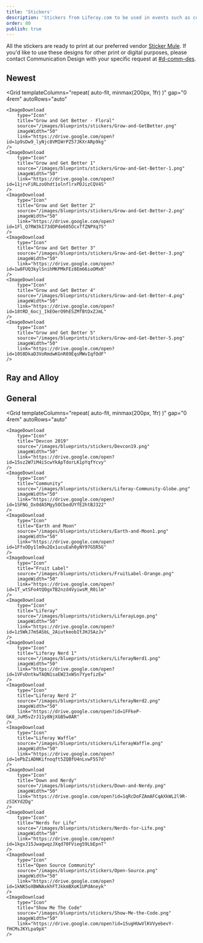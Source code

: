 ```yaml
---
title: 'Stickers'
description: 'Stickers from Liferay.com to be used in events such as conferences, meetups, internal events, etc'
order: 80
publish: true
---
```



All the stickers are ready to print at our preferred vendor [Sticker Mule](https://www.stickermule.com "Sticker Mule"). If you'd like to use these designs for other print or digital purposes, please contact Communication Design with your specific request at [#d-comm-des](https://liferay.slack.com/archives/CKETJ1DTR "Commdesign Slack Channel").


## Newest

<Grid
	templateColumns="repeat( auto-fit, minmax(200px, 1fr) )"
	gap="0 4rem"
	autoRows="auto"
>
    <ImageDownload
		type="Icon"
		title="Grow and Get Better - Floral"
		source="/images/blueprints/stickers/Grow-and-GetBetter.png"
		imageWidth="50"
        link="https://drive.google.com/open?id=1p9sDw9_lyNjc8VMIWrPZ57JKXrARp9kg"
	/>
	<ImageDownload
		type="Icon"
		title="Grow and Get Better 1"
		source="/images/blueprints/stickers/Grow-and-Get-Better-1.png"
		imageWidth="50"
        link="https://drive.google.com/open?id=11jrvFiRLzoOhdt1olnflrxPDJizCQV4S"
	/>
	<ImageDownload
		type="Icon"
		title="Grow and Get Better 2"
		source="/images/blueprints/stickers/Grow-and-Get-Better-2.png"
		imageWidth="50"
        link="https://drive.google.com/open?id=1Fl_Q7RW3kI73dDPde605OcxTfZNPXq7S"
	/>
	<ImageDownload
		type="Icon"
		title="Grow and Get Better 3"
		source="/images/blueprints/stickers/Grow-and-Get-Better-3.png"
		imageWidth="50"
        link="https://drive.google.com/open?id=1w8FUQ3kylSnihMKPMkFEz8Em66ioOMxR"
	/>
	<ImageDownload
		type="Icon"
		title="Grow and Get Better 4"
		source="/images/blueprints/stickers/Grow-and-Get-Better-4.png"
		imageWidth="50"
        link="https://drive.google.com/open?id=18tRD_6ocj_IkEOerO9hESZMfBtDxZJmL"
	/>
	<ImageDownload
		type="Icon"
		title="Grow and Get Better 5"
		source="/images/blueprints/stickers/Grow-and-Get-Better-5.png"
		imageWidth="50"
        link="https://drive.google.com/open?id=10S8DkaD3VoRmdwKGnR89EqsMWvIqfOdF"
	/>	
</Grid>

## Ray and Alloy

<Grid
	templateColumns="repeat( auto-fit, minmax(200px, 1fr) )"
	gap="0 4rem"
	autoRows="auto"
	>
    <ImageDownload
		type="Icon"
		title="Future Ray"
		source="/images/blueprints/stickers/FutureRay.png"
		imageWidth="50"
		link="https://drive.google.com/open?id=13hY5x-YramiLOWoT86dJt-8Iv3HnCTO4"
	/>
	<ImageDownload
		type="Icon"
		title="Ray and Alloy"
		source="/images/blueprints/stickers/Ray-and-Alloy.png"
		imageWidth="50"
        link="https://drive.google.com/open?id=1vGJzJ_-O02ueZ7MmDT-2Bb_UWdKiWvDP"
    />
	<ImageDownload
		type="Icon"
		title="Ray Hoodie"
		source="/images/blueprints/stickers/RayHoodie.png"
		imageWidth="50"
		link="https://drive.google.com/open?id=1ii1MveC-v2JGK6jYcYWF6T_fPKDeV1E-"
	/>
	<ImageDownload
		type="Icon"
		title="Playing Cards"
		source="/images/blueprints/stickers/PlayingCards.png"
		imageWidth="50"
		link="https://drive.google.com/open?id=17gMT3tyzrFjpexcnV7fF6KDrcSkzk94u"
	/>
	    <ImageDownload
		type="Icon"
		title="Ray Space"
		source="/images/blueprints/stickers/RaySpace.png"
		imageWidth="50"
		link="https://drive.google.com/open?id=1hn5nPc_VMa44DMTNt2NgCs3qoWpHeEiV"
	/>
    <ImageDownload
		type="Icon"
		title="Ray With Blaster"
		source="/images/blueprints/stickers/Ray-with-Blaster.png"
		imageWidth="50"
		link="https://drive.google.com/open?id=17oragE5xC3RHVPYsklQAffzKHHqINiTL"
    />
	<ImageDownload
		type="Icon"
		title="Ray Posing"
		source="/images/blueprints/stickers/Ray-Posing.png"
		imageWidth="50"
		link="https://drive.google.com/open?id=14MuAoo_c3hnqqoTwOB_6p_aFgH05IDgm"
    />
	<ImageDownload
		type="Icon"
		title="Alloy Robot"
		source="/images/blueprints/stickers/Alloy-Robot.png"
		imageWidth="50"
		link="https://drive.google.com/open?id=14fYSUNqra82ZiV3q-ESv5ThnmcXQmrao"
    />
	<ImageDownload
		type="Icon"
		title="Ray and Alloy in Spain"
		source="/images/blueprints/stickers/Ray-Alloy-in-Spain.png"
		imageWidth="50"
		link="https://drive.google.com/open?id=1DYSh_7849ZCBtaiQeCZMl0ZQbphWtRhE"
    />
</Grid>

## General

<Grid
	templateColumns="repeat( auto-fit, minmax(200px, 1fr) )"
	gap="0 4rem"
	autoRows="auto"
>
    <ImageDownload
		type="Icon"
		title="Devcon 2019"
		source="/images/blueprints/stickers/Devcon19.png"
		imageWidth="50"
		link="https://drive.google.com/open?id=15sz2W7iM4iScwYkApTdorLK1pYqfYcvy"
	/>   
    <ImageDownload
		type="Icon"
		title="Community"
		source="/images/blueprints/stickers/Liferay-Community-Globe.png"
		imageWidth="50"
		link="https://drive.google.com/open?id=1SFNG_Dx0dA5Mgy5OCbedUYfE2htBJ322"
	/>
    <ImageDownload
		type="Icon"
		title="Earth and Moon"
		source="/images/blueprints/stickers/Earth-and-Moon1.png"
		imageWidth="50"
		link="https://drive.google.com/open?id=1FfxODy1lm9u2Qx1ucuEah0yNY97G5R5G"
	/>
    <ImageDownload
		type="Icon"
		title="Fruit Label"
		source="/images/blueprints/stickers/FruitLabel-Orange.png"
		imageWidth="50"
		link="https://drive.google.com/open?id=1T_wtSFo4tQOgxTB2nzd4VyiwsM_R0ilm"
	/>
    <ImageDownload
		type="Icon"
		title="Liferay"
		source="/images/blueprints/stickers/LiferayLogo.png"
		imageWidth="50"
		link="https://drive.google.com/open?id=1z5WkJ7m5ASbL_2AiutkeobItJHJ5AzJv"
    />
    <ImageDownload
		type="Icon"
		title="Liferay Nerd 1"
		source="/images/blueprints/stickers/LiferayNerd1.png"
		imageWidth="50"
		link="https://drive.google.com/open?id=1VFvDntkwTAQN1saEW23xWSn7YyefizEw"
	/>
    <ImageDownload
		type="Icon"
		title="Liferay Nerd 2"
		source="/images/blueprints/stickers/LiferayNerd2.png"
		imageWidth="50"
		link="https://drive.google.com/open?id=1FFkeP-GK8_JuM5vZrJ11y8NjXGB5w8AR"
	/>
    <ImageDownload
		type="Icon"
		title="Liferay Waffle"
		source="/images/blueprints/stickers/LiferayWaffle.png"
		imageWidth="50"
		link="https://drive.google.com/open?id=1ePbZiADNKifnoqft5ZQBfU4nLvwF5S7d"
	/>
	<ImageDownload
		type="Icon"
		title="Down and Nerdy"
		source="/images/blueprints/stickers/Down-and-Nerdy.png"
		imageWidth="50"
		link="https://drive.google.com/open?id=1qRcDoFZAmAFCqAXkWL2l9R-z5IKYd2Dg"
    />
	<ImageDownload
		type="Icon"
		title="Nerds for Life"
		source="/images/blueprints/stickers/Nerds-for-Life.png"
		imageWidth="50"
		link="https://drive.google.com/open?id=1kgxJ15JwagwqzJXqd70FVieg59LbEpnT"
    />
	<ImageDownload
		type="Icon"
		title="Open Source Community"
		source="/images/blueprints/stickers/Open-Source.png"
		imageWidth="50"
		link="https://drive.google.com/open?id=1kNK5oXBWNAxkhFTJkkmBXoK1UPdAneyk"
    />
	<ImageDownload
		type="Icon"
		title="Show Me The Code"
		source="/images/blueprints/stickers/Show-Me-the-Code.png"
		imageWidth="50"
		link="https://drive.google.com/open?id=15ugHUwVlKVVyebevY-fHCMsJKYLpa9pX"
    />
</Grid>
